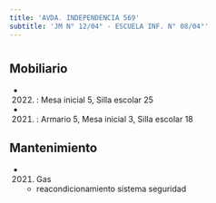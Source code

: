 ```yaml
---
title: 'AVDA. INDEPENDENCIA 569'
subtitle: 'JM N° 12/04° - ESCUELA INF. N° 08/04°'
---
```


#


## Mobiliario

*  (2022) : Mesa inicial 5, Silla escolar 25 

*  (2021) : Armario 5, Mesa inicial 3, Silla escolar 18 





## Mantenimiento

*  (2021) Gas 
    + reacondicionamiento sistema seguridad



